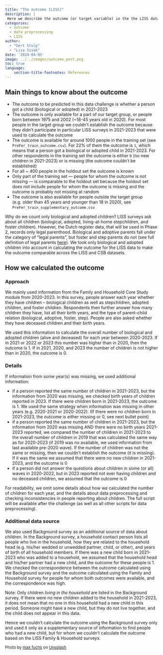 ```yaml
---
title: "The outcome [LISS]"
description: |
 Here we describe the outcome (or target variable) in the the LISS dataset and how we calculated it.
categories:
  - outcome
  - data preprocessing
  - LISS
author: 
  - "Gert Stulp"
  - "Lisa Sivak"
date: '2024-04-05'
image: ../../images/outcome_post.png
toc: true
language: 
    section-title-footnotes: References
---
```


## Main things to know about the outcome

- The outcome to be predicted in this data challenge is whether a person got a child (biological or adopted) in 2021-2023
- The outcome is only available for a part of our target group, or people born between 1975 and 2002 (~18-45 years old in 2020). For most people in the target group we couldn't establish the outcome because they didn't participate in particular LISS surveys in 2021-2023 that were used to calculate the outcome     
- The outcome is available for around 1000 people in the training set (see `PreFer_train_outcome.csv`). For 22% of them the outcome is `1`, which means that a person got a biological or adopted child in 2021-2023. For other respondents in the training set the outcome is either `0` (no new children in 2021-2023) or is missing (the outcome couldn't be established)  
- For all ~ 400 people in the holdout set the outcome is known
- Only part of the training set — people for whom the outcome is not missing — is comparable to the holdout set because the holdout set does not include people for whom the outcome is missing and the outcome is probably not missing at random
- The outcome is also available for people outside the target group (e.g. older than 45 years and younger than 18 in 2020), see  `PreFer_train_supplementary_outcome.csv`


Why do we count only biological and adopted children? LISS surveys ask about all children (biological, adopted, living-at-home stepchildren, and foster children). However, the Dutch register data, that will be used in Phase 2, records only legal parenthood. Biological and adoptive parents fall under the category of “legal parents", but foster and step parents do not (see full definition of legal parents [here](https://www.rijksoverheid.nl/onderwerpen/ouderlijk-gezag/vraag-en-antwoord/biologisch-juridisch-ouderschap){target="_blank"}). We took only biological and adopted children into account in calculating the outcome for the LISS data to make the outcome comparable across the LISS and CSB datasets.   

## How we calculated the outcome
### Approach
We mainly used information from the Family and Household Core Study module from 2020-2023. In this survey, people answer each year whether they have children – biological children as well as stepchildren, adopted children, and foster children. Respondents then further answer how many children they have, list all their birth years, and the type of parent-child relation (biological, adoptive, foster, step). People are also asked whether they have deceased children and their birth years.  

We used this information to calculate the overall number of biological and adopted children (alive and deceased) for each year between 2020-2023. If in 2021 or 2022 or 2023 this number was higher than in 2020, then the outcome is 1. If in 2021, 2020, and 2023 the number of children is not higher than in 2020, the outcome is 0. 

### Details
If information from some year(s) was missing, we used additional information:

- if a person reported the same number of children in 2021-2023, but the information from 2020 was missing, we checked birth years of children reported in 2023. If there were children born in 2021-2023, the outcome is 1. We used the same strategy when information was missing in other years (e.g. 2020-2021 or 2020-2022).  (If there were no children born in 2021-2023, the outcome is either missing or 0, see next bullet point) 
- if a person reported the same number of children in 2021-2023, but the information from 2020 was missing AND there were no birth years 2021-2023 reported, we compared the number of children in 2021-2023 to the overall number of children in 2019 that was calculated the same way as for 2020-2023 (if 2019 was no available, we used information from last available pre-2020 wave). If the number of children was not the same or missing, then we couldn't establish the outcome (it is missing). If it was the same we assumed that there were no new children in 2021-2023, and the outcome is 0  
- if a person did not answer the questions about children in some (or all) waves in 2020-2022, but in 2023 reported not ever having children and no deceased children, we assumed that the outcome is 0

For readability, we omit some details about how we calculated the number of children for each year, and the details about data preprocessing and checking inconsistencies in people reporting about children. The full script will be available after the challenge (as well as all other scripts for data preprocessing). 


### Additional data source
We also used Background survey as an additional source of data about children. In the Background survey, a household contact person lists all people who live in the household, how they are related to the household head (e.g. his/her wedded or unwedded partner, child, or other), and years of birth of all household members. If there was a new child born in 2021-2023 who was added to a household, we assumed that the household head and his/her partner had a new child, and the outcome for these people is 1. We checked the correspondence between the outcome calculated using the Background survey and the outcome calculated using the Family and Household survey for people for whom both outcomes were available, and the correspondence was high. 

Note: Only children *living in the household* are listed in the Background survey. If there were no new children added to the household in 2021-2023, it does not mean that no one in this household had a new child in this period. Someone might have a new child, but they do not live together, and the child does not appear in this data.  

Hence we couldn't calculate the outcome using the Background survey only and used it only as a supplementary source of information to find people who had a new child, but for whom we couldn't calculate the outcome based on the LISS Family & Household surveys.  



<font size="-1">Photo by <a href="https://unsplash.com/@designfuchs?utm_content=creditCopyText&utm_medium=referral&utm_source=unsplash">max fuchs</a> on <a href="https://unsplash.com/photos/a-black-and-white-photo-of-a-bird-flying-in-the-sky-Nm6ojlDO-5c?utm_content=creditCopyText&utm_medium=referral&utm_source=unsplash">Unsplash</a></font>
  